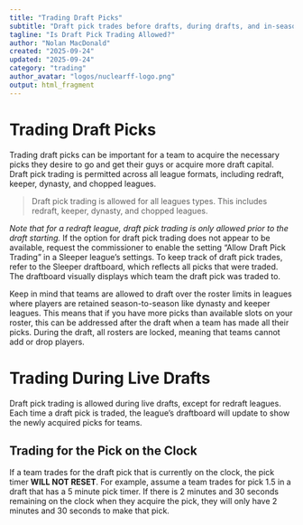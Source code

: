 ```yaml
---
title: "Trading Draft Picks" 
subtitle: "Draft pick trades before drafts, during drafts, and in-season"
tagline: "Is Draft Pick Trading Allowed?"
author: "Nolan MacDonald"
created: "2025-09-24"
updated: "2025-09-24"
category: "trading"
author_avatar: "logos/nuclearff-logo.png"
output: html_fragment
---
```


# Trading Draft Picks

Trading draft picks can be important for a team to acquire the necessary
picks they desire to go and get their guys or acquire more draft capital.
Draft pick trading is permitted across all league formats, including redraft, keeper, dynasty, and chopped leagues.

<blockquote>
Draft pick trading is allowed for all leagues types.
This includes redraft, keeper, dynasty, and chopped leagues.
</blockquote>

*Note that for a redraft league, draft pick trading is only allowed prior to
the draft starting.*
If the option for draft pick trading does not appear to be available,
request the commissioner to enable the setting "Allow Draft Pick Trading" in 
a Sleeper league's settings.
To keep track of draft pick trades, refer to the Sleeper draftboard, which reflects all picks that were traded. The draftboard visually displays which team the draft pick was traded to.

Keep in mind that teams are allowed to draft over the roster limits in leagues where players are retained season-to-season like dynasty and keeper leagues.
This means that if you have more picks than available slots on your roster,
this can be addressed after the draft when a team has made all their picks.
During the draft, all rosters are locked, meaning that teams cannot add or drop players.

# Trading During Live Drafts

Draft pick trading is allowed during live drafts, except for redraft leagues.
Each time a draft pick is traded, the league's draftboard will update to show
the newly acquired picks for teams.

## Trading for the Pick on the Clock

If a team trades for the draft pick that is currently on the clock, the pick timer
**WILL NOT RESET**. 
For example, assume a team trades for pick 1.5 in a draft that has a 5 minute pick timer. If there is 2 minutes and 30 seconds remaining on the clock when they acquire the pick, they will only have 2 minutes and 30 seconds to make that pick.
